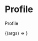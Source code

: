
<Meta title="Components/Profile" component={Profile} />

# Profile

Profile

<ArgsTable of={Profile} />

<Canvas>
  <Story
    name="Profile Component"
    args={{
      ...Profile.defaultProps,
      profile_url: '',
      name: 'Jhon Doe'
    }}
  >
    {(args) => <Profile {...args} />}
  </Story>
</Canvas>
